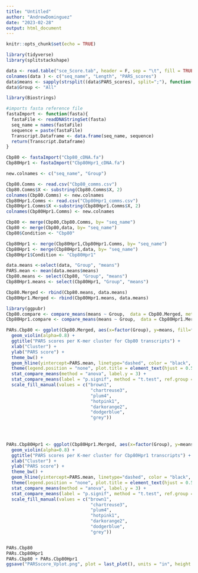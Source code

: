 ```yaml
---
title: "Untitled"
author: "AndrewDominguez"
date: "2023-02-28"
output: html_document
---
```


```r
knitr::opts_chunk$set(echo = TRUE)
```

```r
library(tidyverse)
library(splitstackshape)

data <- read.table("sce_Score.tab", header = F, sep = "\t", fill = TRUE)
colnames(data ) <- c("seq_name", "Length", "PARS_scores")
data$means <- sapply(strsplit((data$PARS_scores), split=";"), function(x) mean(as.numeric(x)))
data$Group <- "All"
```

```r
library(Biostrings)

#imports fasta reference file
fastaImport <- function(fasta){
  fastaFile <- readDNAStringSet(fasta)
  seq_name = names(fastaFile)
  sequence = paste(fastaFile)
  Transcript.Dataframe <- data.frame(seq_name, sequence)
  return(Transcript.Dataframe)
}

```

```r
Cbp80 <- fastaImport("Cbp80_cDNA.fa")
Cbp80Hpr1 <- fastaImport("Cbp80Hpr1_cDNA.fa")

new.colnames <- c("seq_name", "Group")

Cbp80.Comms <- read.csv("Cbp80_comms.csv")
Cbp80.Comms$X <- substring(Cbp80.Comms$X, 2)
colnames(Cbp80.Comms) <- new.colnames
Cbp80Hpr1.Comms <- read.csv("Cbp80Hpr1_comms.csv")
Cbp80Hpr1.Comms$X <-substring(Cbp80Hpr1.Comms$X, 2)
colnames(Cbp80Hpr1.Comms) <- new.colnames

Cbp80 <- merge(Cbp80,Cbp80.Comms, by= "seq_name")
Cbp80 <- merge(Cbp80,data, by= "seq_name")
Cbp80$Condition <- "Cbp80"

Cbp80Hpr1 <- merge(Cbp80Hpr1,Cbp80Hpr1.Comms, by= "seq_name")
Cbp80Hpr1 <- merge(Cbp80Hpr1,data, by= "seq_name")
Cbp80Hpr1$Condition <- "Cbp80Hpr1"

data.means <-select(data, "Group", "means")
PARS.mean <- mean(data.means$means)
Cbp80.means <- select(Cbp80, "Group", "means")
Cbp80Hpr1.means <- select(Cbp80Hpr1, "Group", "means")

Cbp80.Merged <- rbind(Cbp80.means, data.means)
Cbp80Hpr1.Merged <- rbind(Cbp80Hpr1.means, data.means)
```


```r
library(ggpubr)
Cbp80.compare <- compare_means(means ~ Group,  data = Cbp80.Merged, method = "anova")
Cbp80Hpr1.compare <- compare_means(means ~ Group,  data = Cbp80Hpr1.Merged, method = "anova")
```

```r
PARs.Cbp80 <- ggplot(Cbp80.Merged, aes(x=factor(Group), y=means, fill=factor(Group))) +
  geom_violin(alpha=0.8) +
  ggtitle("PARS scores per K-mer cluster for Cbp80 transcripts") +
  xlab("Cluster") +
  ylab("PARS score") +
  theme_bw() +
  geom_hline(yintercept=PARS.mean, linetype="dashed", color = "black", size=0.5) +
  theme(legend.position = "none", plot.title = element_text(hjust = 0.5)) +
  stat_compare_means(method = "anova", label.y = 3) + 
  stat_compare_means(label = "p.signif", method = "t.test", ref.group = "All") +
  scale_fill_manual(values = c("brown1",
                                "chartreuse3",
                                "plum4",
                                "hotpink1",
                                "darkorange2",
                                "dodgerblue",
                                "grey")) 
                                  
  


PARs.Cbp80Hpr1 <- ggplot(Cbp80Hpr1.Merged, aes(x=factor(Group), y=means, fill=factor(Group))) +
  geom_violin(alpha=0.8) +
  ggtitle("PARS scores per K-mer cluster for Cbp80Hpr1 transcripts") +
  xlab("Cluster") +
  ylab("PARS score") +
  theme_bw() +
  geom_hline(yintercept=PARS.mean, linetype="dashed", color = "black", size=0.5) +
  theme(legend.position = "none", plot.title = element_text(hjust = 0.5)) +
  stat_compare_means(method = "anova", label.y = 3) + 
  stat_compare_means(label = "p.signif", method = "t.test", ref.group = "All") +
  scale_fill_manual(values = c("brown1",
                                "chartreuse3",
                                "plum4",
                                "hotpink1",
                                "darkorange2",
                                "dodgerblue",
                                "grey"))


PARs.Cbp80 
PARs.Cbp80Hpr1
PARs.Cbp80 + PARs.Cbp80Hpr1
ggsave("PARSscore_Vplot.png", plot = last_plot(), units = "in", height = 10, width = 18, dpi = 300)

```





